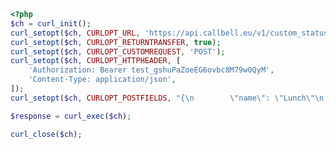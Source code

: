 ```php
<?php
$ch = curl_init();
curl_setopt($ch, CURLOPT_URL, 'https://api.callbell.eu/v1/custom_statuses');
curl_setopt($ch, CURLOPT_RETURNTRANSFER, true);
curl_setopt($ch, CURLOPT_CUSTOMREQUEST, 'POST');
curl_setopt($ch, CURLOPT_HTTPHEADER, [
    'Authorization: Bearer test_gshuPaZoeEG6ovbc8M79w0QyM',
    'Content-Type: application/json',
]);
curl_setopt($ch, CURLOPT_POSTFIELDS, "{\n        \"name\": \"Lunch\"\n    }");

$response = curl_exec($ch);

curl_close($ch);

```